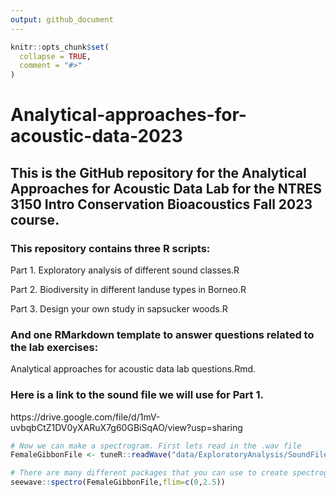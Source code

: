 ```yaml
---
output: github_document
---
```


<!-- README.md is generated from README.Rmd. Please edit that file -->

```r
knitr::opts_chunk$set(
  collapse = TRUE,
  comment = "#>"
)
```

# Analytical-approaches-for-acoustic-data-2023

<!-- badges: start -->
<!-- badges: end -->

## This is the GitHub repository for the Analytical Approaches for Acoustic Data Lab for the NTRES 3150 Intro Conservation Bioacoustics Fall 2023 course. 

### This repository contains three R scripts:  

Part 1. Exploratory analysis of different sound classes.R

Part 2. Biodiversity in different landuse types in Borneo.R

Part 3. Design your own study in sapsucker woods.R

### And one RMarkdown template to answer questions related to the lab exercises:  

Analytical approaches for acoustic data lab questions.Rmd. 

### Here is a link to the sound file we will use for Part 1. 
https://drive.google.com/file/d/1mV-uvbqbCtZ1DV0yXARuX7g60GBiSqAO/view?usp=sharing

```r
# Now we can make a spectrogram. First lets read in the .wav file
FemaleGibbonFile <- tuneR::readWave("data/ExploratoryAnalysis/SoundFiles/female.gibbon_2.wav")

# There are many different packages that you can use to create spectrograms; here are two
seewave::spectro(FemaleGibbonFile,flim=c(0,2.5))
```

